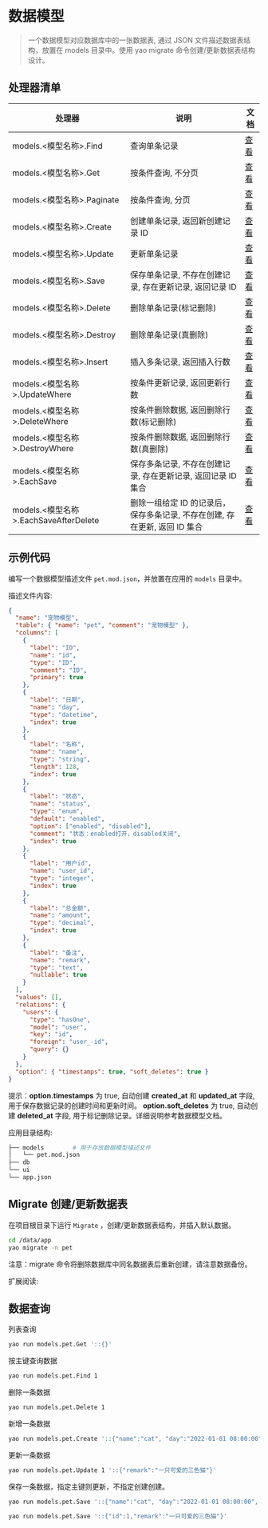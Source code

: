 # 数据模型

<blockquote>
  一个数据模型对应数据库中的一张数据表, 通过 JSON 文件描述数据表结构，放置在
  models 目录中。使用 yao migrate 命令创建/更新数据表结构设计。
</blockquote>

## 处理器清单

| 处理器                                 | 说明                                                                       | 文档                                  |
| -------------------------------------- | -------------------------------------------------------------------------- | ------------------------------------- |
| models.<模型名称\>.Find                | 查询单条记录                                                               | [查看](./process/Find)                |
| models.<模型名称\>.Get                 | 按条件查询, 不分页                                                         | [查看](./process/Get)                 |
| models.<模型名称\>.Paginate            | 按条件查询, 分页                                                           | [查看](./process/Paginate)            |
| models.<模型名称\>.Create              | 创建单条记录, 返回新创建记录 ID                                            | [查看](./process/Create)              |
| models.<模型名称\>.Update              | 更新单条记录                                                               | [查看](./process/Update)              |
| models.<模型名称\>.Save                | 保存单条记录, 不存在创建记录, 存在更新记录, 返回记录 ID                    | [查看](./process/Save)                |
| models.<模型名称\>.Delete              | 删除单条记录(标记删除)                                                     | [查看](./process/Delete)              |
| models.<模型名称\>.Destroy             | 删除单条记录(真删除)                                                       | [查看](./process/Destroy)             |
| models.<模型名称\>.Insert              | 插入多条记录, 返回插入行数                                                 | [查看](./process/Insert)              |
| models.<模型名称\>.UpdateWhere         | 按条件更新记录, 返回更新行数                                               | [查看](./process/UpdateWhere)         |
| models.<模型名称\>.DeleteWhere         | 按条件删除数据, 返回删除行数(标记删除)                                     | [查看](./process/DeleteWhere)         |
| models.<模型名称\>.DestroyWhere        | 按条件删除数据, 返回删除行数(真删除)                                       | [查看](./process/DestroyWhere)        |
| models.<模型名称\>.EachSave            | 保存多条记录, 不存在创建记录, 存在更新记录, 返回记录 ID 集合               | [查看](./process/EachSave)            |
| models.<模型名称\>.EachSaveAfterDelete | 删除一组给定 ID 的记录后，保存多条记录, 不存在创建, 存在更新, 返回 ID 集合 | [查看](./process/EachSaveAfterDelete) |

## 示例代码

编写一个数据模型描述文件 `pet.mod.json`，并放置在应用的 `models` 目录中。

描述文件内容:

<Detail title="查看源码">

```json
{
  "name": "宠物模型",
  "table": { "name": "pet", "comment": "宠物模型" },
  "columns": [
    {
      "label": "ID",
      "name": "id",
      "type": "ID",
      "comment": "ID",
      "primary": true
    },
    {
      "label": "日期",
      "name": "day",
      "type": "datetime",
      "index": true
    },
    {
      "label": "名称",
      "name": "name",
      "type": "string",
      "length": 128,
      "index": true
    },
    {
      "label": "状态",
      "name": "status",
      "type": "enum",
      "default": "enabled",
      "option": ["enabled", "disabled"],
      "comment": "状态：enabled打开，disabled关闭",
      "index": true
    },
    {
      "label": "用户id",
      "name": "user_id",
      "type": "integer",
      "index": true
    },
    {
      "label": "总金额",
      "name": "amount",
      "type": "decimal",
      "index": true
    },
    {
      "label": "备注",
      "name": "remark",
      "type": "text",
      "nullable": true
    }
  ],
  "values": [],
  "relations": {
    "users": {
      "type": "hasOne",
      "model": "user",
      "key": "id",
      "foreign": "user_-id",
      "query": {}
    }
  },
  "option": { "timestamps": true, "soft_deletes": true }
}
```

</Detail>

<Notice type="success">
  提示：<strong>option.timestamps</strong> 为 true, 自动创建
  <strong>created_at</strong> 和 <strong>updated_at</strong> 字段, 用于保存数据记录的创建时间和更新时间。
  <strong>option.soft_deletes</strong> 为 true, 自动创建
  <strong>deleted_at</strong> 字段, 用于标记删除记录。详细说明参考数据模型文档。
</Notice>

应用目录结构:

```bash
├── models        # 用于存放数据模型描述文件
│   └── pet.mod.json
├── db
└── ui
└── app.json
```

## Migrate 创建/更新数据表

在项目根目录下运行 `Migrate` ，创建/更新数据表结构，并插入默认数据。

```bash
cd /data/app
yao migrate -n pet
```

<Notice type="warning">
  注意：migrate 命令将删除数据库中同名数据表后重新创建，请注意数据备份。
</Notice>

扩展阅读:

## 数据查询

列表查询

```bash
yao run models.pet.Get '::{}'
```

按主键查询数据

```bash
yao run models.pet.Find 1
```

删除一条数据

```bash
yao run models.pet.Delete 1
```

新增一条数据

```bash
yao run models.pet.Create '::{"name":"cat", "day":"2022-01-01 08:00:00", "status":"enabled", "user_id":1,"amount":1000,"remark":"cat ....."}'
```

更新一条数据

```bash
yao run models.pet.Update 1 '::{"remark":"一只可爱的三色猫"}'
```

保存一条数据，指定主键则更新，不指定创建创建。

```bash
yao run models.pet.Save '::{"name":"cat", "day":"2022-01-01 08:00:00", "status":"enabled", "user_id":1,"amount":1000,"remark":"cat ....."}'
```

```bash
yao run models.pet.Save '::{"id":1,"remark":"一只可爱的三色猫"}'
```

<Div style={{ display: "flex", justifyContent: "space-between" }}>
  <Link type="prev" title="应用引擎" link="参考手册/处理器/应用引擎"></Link>
  <Link type="next" title="网络请求" link="参考手册/处理器/网络请求"></Link>
</Div>
